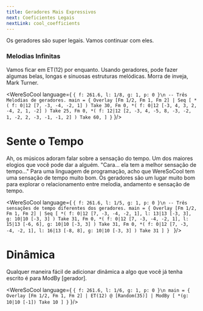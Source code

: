 ```yaml
---
title: Geradores Mais Expressivos
next: Coeficientes Legais
nextLink: cool_coefficients
---
```


Os geradores são super legais. Vamos continuar com eles.

### Melodias Infinitas

Vamos ficar em ET(12) por enquanto. Usando geradores,
pode fazer algumas belas, longas e sinuosas estruturas melódicas.
Morra de inveja, Mark Turner.

<WereSoCool language={
`{ f: 261.6, l: 1/8, g: 1, p: 0 }\n
-- Três Melodias de geradores.
main = {
  Overlay [Fm 1/2, Fm 1, Fm 2]
  | Seq [
    *(
      f: 0|12 [7, -3, -4, -2, 1]
    ) Take 30,
    Fm 0,
    *(
      f: 0|12 [-3, 4, 3, 2, -4, 2, 1, -2]
    ) Take 25,
    Fm 0,
    *(
      f: 12|12 [2, -3, 4, -5, 8, -3, -2, 1, -2, 2, -3, -1, -1, 2]
    ) Take 60,
  ]
}`
}/>

# Sente o Tempo
Ah, os músicos adoram falar sobre a sensação do tempo. Um dos
maiores elogios que você pode dar a alguém.
"Cara... ela tem a melhor sensação de tempo..."
Para uma linguagem de programação, acho que WereSoCool
tem uma sensação de tempo muito bom. Os geradores são
um lugar muito bom para explorar o relacionamento
entre melodia, andamento e sensação de tempo.

<WereSoCool language={
`{ f: 261.6, l: 1/5, g: 1, p: 0 }\n
-- Três sensações de tempo diferentes dos geradores.
main = {
  Overlay [Fm 1/2, Fm 1, Fm 2]
  | Seq [
    *(
        f: 0|12 [7, -3, -4, -2, 1],
        l: 13|13 [-3, 3],
        g: 10|10 [-3, 3]
    ) Take 31,
    Fm 0,
    *(
        f: 0|12 [7, -3, -4, -2, 1],
        l: 15|13 [-6, 6],
        g: 10|10 [-3, 3]
    ) Take 31,
    Fm 0,
    *(
        f: 0|12 [7, -3, -4, -2, 1],
        l: 16|13 [-8, 8],
        g: 10|10 [-3, 3]
    ) Take 31
  ]
}
`
}/>

# Dinâmica
Qualquer maneira fácil de adicionar dinâmica a algo que você já tenha
escrito é para ModBy [gerador].

<WereSoCool language={
`{ f: 261.6, l: 1/6, g: 1, p: 0 }\n
main = {
  Overlay [Fm 1/2, Fm 1, Fm 2]
  | ET(12) @ [Random(35)]
  | ModBy [
    *(g: 10|10 [-1]) Take 10
  ]
}`
}/>

